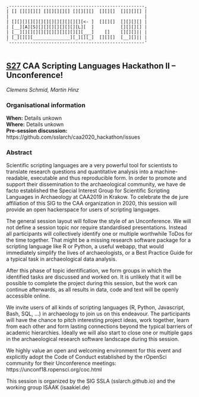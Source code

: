 <div class = "ascii_art_wrapper">
<div class = "ascii_art">

```
,---------------------------------------------------,
| [] [][][][] [][][][][] [][][][]  [][][]  [][][][] |
|                                                   |
| [][][][][][][][][][][][][][<- ]  [][][]  [][][][] |
| [__][A][S][][][][][][][][L][  ]          [][][][] |
| [__][][][][][][][][][][][][___]    []    [][][]|| |
| [_][][][______________][_][][_]  [][][]  [__][]|| |
`---------------------------------------------------'


```
<!-- Inspiration: http://ascii.co.uk/art/computer -->
</div>
</div>

## [S27](https://2020.caaconference.org/sessions/#header-text-1569420700855) CAA Scripting Languages Hackathon II – Unconference!

*Clemens Schmid, Martin Hinz*

### Organisational information

**When:** Details unkown  
**Where:** Details unkown  
**Pre-session discussion:** https://github.com/sslarch/caa2020_hackathon/issues

### Abstract

Scientific scripting languages are a very powerful tool for scientists to translate research questions and quantitative analysis into a machine-readable, executable and thus reproducible form. In order to promote and support their dissemination to the archaeological community, we have de facto established the Special Interest Group for Scientific Scripting Languages in Archaeology at CAA2019 in Krakow. To celebrate the de jure affiliation of this SIG to the CAA organization in 2020, this session will provide an open hackerspace for users of scripting languages.

The general session layout will follow the style of an Unconference. We will not define a session topic nor require standardised presentations. Instead all participants will collectively identify one or multiple worthwhile ToDos for the time together. That might be a missing research software package for a scripting language like R or Python, a useful webapp, that would immediately simplify the lives of archaeologists, or a Best Practice Guide for a typical task in archaeological data analysis.

After this phase of topic identification, we form groups in which the identified tasks are discussed and worked on. It is unlikely that it will be possible to complete the project during this session, but the work can continue afterwards, as all results in data, code and text will be openly accessible online.

We invite users of all kinds of scripting languages (R, Python, Javascript, Bash, SQL, ...) in archaeology to join us on this endeavour. The participants will have the chance to pitch interesting project ideas, work together, learn from each other and form lasting connections beyond the typical barriers of academic hierarchies. Ideally we will also start to close one or multiple gaps in the archaeological research software landscape during this session.

We highly value an open and welcoming environment for this event and explicitly adopt the Code of Conduct established by the rOpenSci community for their Unconference meetings: https://unconf18.ropensci.org/coc.html

This session is organized by the SIG SSLA (sslarch.github.io) and the working group ISAAK (isaakiel.de)

